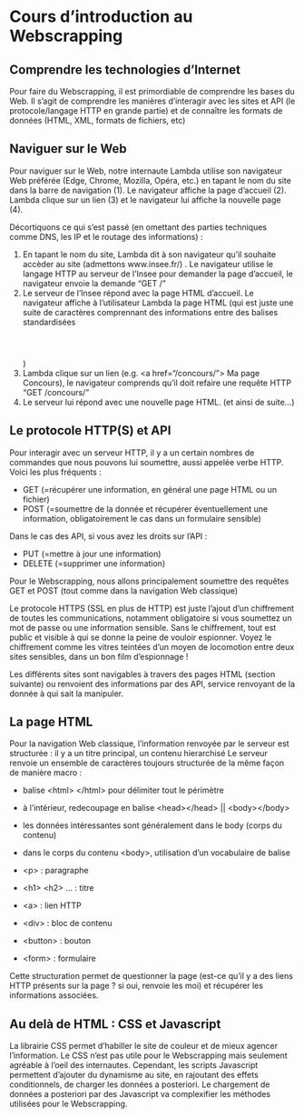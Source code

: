 # Cours d'introduction au Webscrapping

## Comprendre les technologies d'Internet

Pour faire du Webscrapping, il est primordiable de comprendre les bases du Web.
Il s'agit de comprendre les manières d'interagir avec les sites et API (le protocole/langage HTTP en grande partie)
et de connaître les formats de données (HTML, XML, formats de fichiers, etc)

## Naviguer sur le Web

Pour naviguer sur le Web, notre internaute Lambda utilise son navigateur Web préférée (Edge, Chrome, Mozilla, Opéra, etc.) en tapant le nom du site dans la barre de navigation (1).
Le navigateur affiche la page d'accueil (2). Lambda clique sur un lien (3) et le navigateur lui affiche la nouvelle page (4).

Décortiquons ce qui s'est passé (en omettant des parties techniques comme DNS, les IP et le routage des informations) :

(1) En tapant le nom du site, Lambda dit à son navigateur qu'il souhaite accèder au site (admettons www.insee.fr/) . Le navigateur utilise le langage HTTP au serveur de l'Insee pour demander la page d'accueil, le navigateur envoie la demande "GET /"
(2) Le serveur de l'Insee répond avec la page HTML d'accueil. Le navigateur affiche à l'utilisateur Lambda la page HTML (qui est juste une suite de caractères comprennant des informations entre des balises standardisées <html><header></header><body></body></html>)
(3) Lambda clique sur un lien (e.g. \<a href="/concours/"> Ma page Concours</a>), le navigateur comprends qu'il doit refaire une requête HTTP "GET /concours/"
(4) Le serveur lui répond avec une nouvelle page HTML. (et ainsi de suite...)

## Le protocole HTTP(S) et API

Pour interagir avec un serveur HTTP, il y a un certain nombres de commandes que nous pouvons lui soumettre, aussi appelée verbe HTTP. Voici les plus fréquents :

* GET (=récupérer une information, en général une page HTML ou un fichier)
* POST (=soumettre de la donnée et récupérer éventuellement une information, obligatoirement le cas dans un formulaire sensible)

Dans le cas des API, si vous avez les droits sur l'API :

* PUT (=mettre à jour une information)
* DELETE (=supprimer une information)

Pour le Webscrapping, nous allons principalement soumettre des requêtes GET et POST (tout comme dans la navigation Web classique)

Le protocole HTTPS (SSL en plus de HTTP) est juste l'ajout d'un chiffrement de toutes les communications, notamment obligatoire si vous soumettez un mot de passe ou une information sensible.
Sans le chiffrement, tout est public et visible à qui se donne la peine de vouloir espionner.
Voyez le chiffrement comme les vitres teintées d'un moyen de locomotion entre deux sites sensibles, dans un bon film d'espionnage !

Les différents sites sont navigables à travers des pages HTML (section suivante) ou renvoient des informations par des API, service renvoyant de la donnée à qui sait la manipuler.

## La page HTML

Pour la navigation Web classique, l'information renvoyée par le serveur est structurée : il y a un titre principal, un contenu hierarchisé
Le serveur renvoie un ensemble de caractères toujours structurée de la même façon de manière macro :

* balise \<html> \</html> pour délimiter tout le périmètre
* à l'intérieur, redecoupage en balise \<head>\</head> || \<body>\</body>
* les données intéressantes sont généralement dans le body (corps du contenu)
* dans le corps du contenu \<body>, utilisation d'un vocabulaire de balise 

* \<p> : paragraphe
* \<h1> \<h2> ... : titre 
* \<a> : lien HTTP 
* \<div> : bloc de contenu 
* \<button> : bouton
* \<form> : formulaire

Cette structuration permet de questionner la page (est-ce qu'il y a des liens HTTP présents sur la page ? si oui, renvoie les moi) et récupérer les informations associées.

## Au delà de HTML : CSS et Javascript

La librairie CSS permet d'habiller le site de couleur et de mieux agencer l'information. Le CSS n'est pas utile pour le Webscrapping mais seulement agréable à l'oeil des internautes.
Cependant, les scripts Javascript permettent d'ajouter du dynamisme au site, en rajoutant des effets conditionnels, de charger les données a posteriori.
Le chargement de données a posteriori par des Javascript va complexifier les méthodes utilisées pour le Webscrapping.